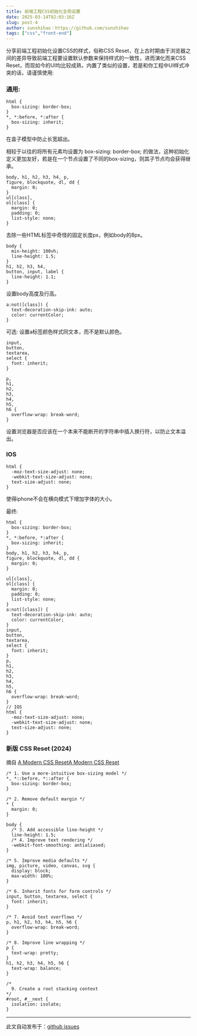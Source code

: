 ```yaml
---
title: 前端工程CSS初始化全局设置
date: 2025-03-14T02:03:16Z
slug: post-4
author: sunshihao：https://github.com/sunshihao
tags: ["css","front-end"]
---
```


分享前端工程初始化设置CSS的样式，俗称CSS Reset，在上古时期由于浏览器之间的差异导致前端工程要设置默认参数来保持样式的一致性，进而演化而来CSS Reset，而现如今的UI均比较成熟，内置了类似的设置，若是和你工程中UI样式冲突的话，请谨慎使用:

### 通用:

```
html {
  box-sizing: border-box;
}
*, *:before, *:after {
  box-sizing: inherit;
}
```
在盒子模型中防止长宽超出。

相较于以往的将所有元素均设置为 box-sizing: border-box; 的做法，这种初始化定义更加友好，若是在一个节点设置了不同的box-sizing，则其子节点均会获得继承。
```
body, h1, h2, h3, h4, p,
figure, blockquote, dl, dd {
  margin: 0;
}
ul[class],
ol[class] {
  margin: 0;
  padding: 0;
  list-style: none;
}
```

去除一些HTML标签中奇怪的固定长度px，例如body的8px。
```
body {
  min-height: 100vh;
  line-height: 1.5;
}
h1, h2, h3, h4,
button, input, label {
  line-height: 1.1;
}
```
设置body高度及行高。

```
a:not([class]) {
  text-decoration-skip-ink: auto;
  color: currentColor;
}
```

可选: 设置a标签颜色样式同文本，而不是默认颜色。

```
input,
button,
textarea,
select {
  font: inherit;
}
```

```
p,
h1,
h2,
h3,
h4,
h5,
h6 {
  overflow-wrap: break-word;
}
```

设置浏览器是否应该在一个本来不能断开的字符串中插入换行符，以防止文本溢出。

### IOS

```
html {
  -moz-text-size-adjust: none;
  -webkit-text-size-adjust: none;
  text-size-adjust: none;
}
```

使得iphone不会在横向模式下增加字体的大小。

最终:

```
html {
  box-sizing: border-box;
}
*, *:before, *:after {
  box-sizing: inherit;
}
body, h1, h2, h3, h4, p,
figure, blockquote, dl, dd {
  margin: 0;
}

ul[class],
ol[class] {
  margin: 0;
  padding: 0;
  list-style: none;
}
a:not([class]) {
  text-decoration-skip-ink: auto;
  color: currentColor;
}
input,
button,
textarea,
select {
  font: inherit;
}
p,
h1,
h2,
h3,
h4,
h5,
h6 {
  overflow-wrap: break-word;
}
// IOS
html {
  -moz-text-size-adjust: none;
  -webkit-text-size-adjust: none;
  text-size-adjust: none;
}
```

### 新版 CSS Reset (2024)

摘自 [A Modern CSS ResetA Modern CSS Reset](https://www.joshwcomeau.com/css/custom-css-reset/)

```
/* 1. Use a more-intuitive box-sizing model */
*, *::before, *::after {
  box-sizing: border-box;
}

/* 2. Remove default margin */
* {
  margin: 0;
}

body {
  /* 3. Add accessible line-height */
  line-height: 1.5;
  /* 4. Improve text rendering */
  -webkit-font-smoothing: antialiased;
}

/* 5. Improve media defaults */
img, picture, video, canvas, svg {
  display: block;
  max-width: 100%;
}

/* 6. Inherit fonts for form controls */
input, button, textarea, select {
  font: inherit;
}

/* 7. Avoid text overflows */
p, h1, h2, h3, h4, h5, h6 {
  overflow-wrap: break-word;
}

/* 8. Improve line wrapping */
p {
  text-wrap: pretty;
}
h1, h2, h3, h4, h5, h6 {
  text-wrap: balance;
}

/*
  9. Create a root stacking context
*/
#root, #__next {
  isolation: isolate;
}
```


---
此文自动发布于：<a href="https://github.com/sunshihao/sunshihao.github.io/issues/4" target="_blank">github issues</a>
